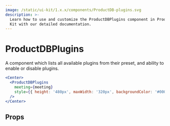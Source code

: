 ```yaml
---
image: /static/ui-kit/1.x.x/components/ProductDB-plugins.svg
description: >-
  Learn how to use and customize the ProductDBPlugins component in ProductDB's React UI
  Kit with our detailed documentation.
---
```


# ProductDBPlugins

A component which lists all available plugins from their preset,
and ability to enable or disable plugins.

```jsx live
<Center>
  <ProductDBPlugins
    meeting={meeting}
    style={{ height: '480px', maxWidth: '320px', backgroundColor: '#000' }}
  />
</Center>
```

## Props

<PropsTable of="ProductDB-plugins" />

<head>
  <title>React UI Kit ProductDBPlugins</title>
</head>
